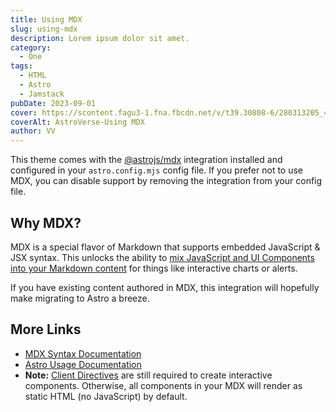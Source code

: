 ```yaml
---
title: Using MDX
slug: using-mdx
description: Lorem ipsum dolor sit amet.
category:
  - One
tags:
  - HTML
  - Astro
  - Jamstack
pubDate: 2023-09-01
cover: https://scontent.fagu3-1.fna.fbcdn.net/v/t39.30808-6/280313205_4864975533608572_5802948600105736461_n.jpg?_nc_cat=108&ccb=1-7&_nc_sid=833d8c&_nc_ohc=GyWYgD4Y7LoQ7kNvgFgmjD4&_nc_ht=scontent.fagu3-1.fna&oh=00_AYBaOSz8MFDrWUfPN1uIrlw7j9tp3zdPCBeQH6xzYTGlIw&oe=66D55CCE
coverAlt: AstroVerse-Using MDX
author: VV
---
```


This theme comes with the [@astrojs/mdx](https://docs.astro.build/en/guides/integrations-guide/mdx/) integration installed and configured in your `astro.config.mjs` config file. If you prefer not to use MDX, you can disable support by removing the integration from your config file.

## Why MDX?

MDX is a special flavor of Markdown that supports embedded JavaScript & JSX syntax. This unlocks the ability to [mix JavaScript and UI Components into your Markdown content](https://docs.astro.build/en/guides/markdown-content/#mdx-features) for things like interactive charts or alerts.

If you have existing content authored in MDX, this integration will hopefully make migrating to Astro a breeze.

## More Links

- [MDX Syntax Documentation](https://mdxjs.com/docs/what-is-mdx)
- [Astro Usage Documentation](https://docs.astro.build/en/guides/markdown-content/#markdown-and-mdx-pages)
- **Note:** [Client Directives](https://docs.astro.build/en/reference/directives-reference/#client-directives) are still required to create interactive components. Otherwise, all components in your MDX will render as static HTML (no JavaScript) by default.
